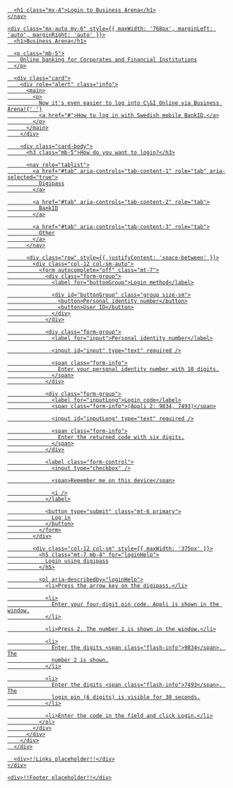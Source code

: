 
<Meta title="Templates/Login" />

<Canvas>
  <main
    style={{
      backgroundImage: "url('https://id.seb.se/assets/fog-and-trees.jpg')",
    }}
  >
    <nav role="navigation" class="bg-dark">
      <a aria-label="Open seb.se in new tab" href="http://www.seb.se" target="_blank" class="brand" />

      <h1 class="mx-4">Login to Business Arena</h1>
    </nav>

    <div class="mx-auto my-6" style={{ maxWidth: '768px', marginLeft: 'auto', marginRight: 'auto' }}>
      <h1>Business Arena</h1>

      <p class="mb-5">
        Online banking for Corporates and Financial Institutions
      </p>

      <div class="card">
        <div role="alert" class="info">
          <main>
            <p>
              Now it's even easier to log into C\&I Online via Business Arena!{' '}
              <a href="#">How to log in with Swedish mobile BankID.</a>
            </p>
          </main>
        </div>

        <div class="card-body">
          <h3 class="mb-5">How do you want to login?</h3>

          <nav role="tablist">
            <a href="#tab" aria-controls="tab-content-1" role="tab" aria-selected="true">
              Digipass
            </a>

            <a href="#tab" aria-controls="tab-content-2" role="tab">
              BankID
            </a>

            <a href="#tab" aria-controls="tab-content-3" role="tab">
              Other
            </a>
          </nav>

          <div class="row" style={{ justifyContent: 'space-between' }}>
            <div class="col-12 col-sm-auto">
              <form autocomplete="off" class="mt-7">
                <div class="form-group">
                  <label for="buttonGroup">Login method</label>

                  <div id="buttonGroup" class="group size-sm">
                    <button>Personal identity number</button>
                    <button>User ID</button>
                  </div>
                </div>

                <div class="form-group">
                  <label for="input">Personal identity number</label>

                  <input id="input" type="text" required />

                  <span class="form-info">
                    Enter your personal identity number with 10 digits.
                  </span>
                </div>

                <div class="form-group">
                  <label for="inputLong">Login code</label>
                  <span class="form-info">(Appli 2: 9834, 7493)</span>

                  <input id="inputLong" type="text" required />

                  <span class="form-info">
                    Enter the returned code with six digits.
                  </span>
                </div>

                <label class="form-control">
                  <input type="checkbox" />

                  <span>Remember me on this device</span>

                  <i />
                </label>

                <button type="submit" class="mt-6 primary">
                  Log in
                </button>
              </form>
            </div>

            <div class="col-12 col-sm" style={{ maxWidth: '375px' }}>
              <h5 class="mt-7 mb-4" for="loginHelp">
                Login using digipass
              </h5>

              <ol aria-describedby="loginHelp">
                <li>Press the arrow key on the digipass.</li>

                <li>
                  Enter your four-digit pin code. Appli is shown in the window.
                </li>

                <li>Press 2. The number 1 is shown in the window.</li>

                <li>
                  Enter the digits <span class="flash-info">9834</span>. The
                  number 2 is shown.
                </li>

                <li>
                  Enter the digits <span class="flash-info">7493</span>. The
                  login pin (6 digits) is visible for 30 seconds.
                </li>

                <li>Enter the code in the field and click Login.</li>
              </ol>
            </div>
          </div>
        </div>
      </div>

      <div>!!Links placeholder!!</div>
    </div>

    <div>!!Footer placeholder!!</div>
  </main>
</Canvas>
